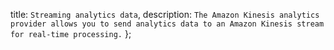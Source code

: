   title: `Streaming analytics data`,
  description: `The Amazon Kinesis analytics provider allows you to send analytics data to an Amazon Kinesis stream for real-time processing.`
};

